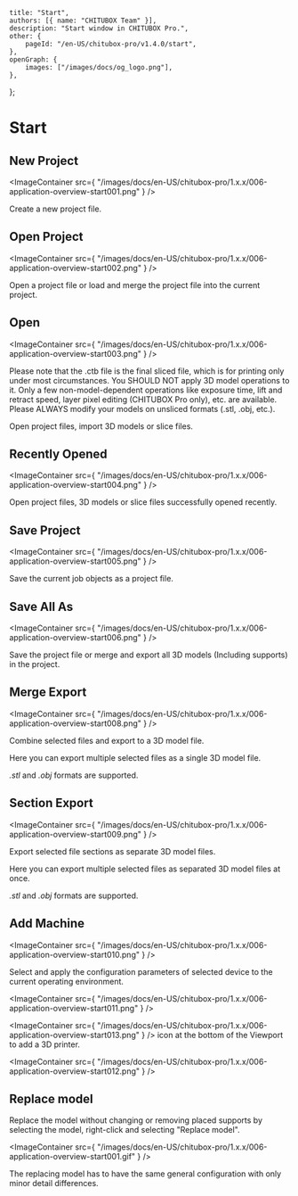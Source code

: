 	title: "Start",
	authors: [{ name: "CHITUBOX Team" }],
	description: "Start window in CHITUBOX Pro.",
	other: {
		pageId: "/en-US/chitubox-pro/v1.4.0/start",
	},
	openGraph: {
		images: ["/images/docs/og_logo.png"],
	},
};

# Start

## New Project

<ImageContainer
	src={
		"/images/docs/en-US/chitubox-pro/1.x.x/006-application-overview-start001.png"
	}
/>

Create a new project file.

## Open Project

<ImageContainer
	src={
		"/images/docs/en-US/chitubox-pro/1.x.x/006-application-overview-start002.png"
	}
/>

Open a project file or load and merge the project file into the current project.

## Open

<ImageContainer
	src={
		"/images/docs/en-US/chitubox-pro/1.x.x/006-application-overview-start003.png"
	}
/>

<Admonition type="note">
	Please note that the .ctb file is the final sliced file, which is for
	printing only under most circumstances. You SHOULD NOT apply 3D model
	operations to it. Only a few non-model-dependent operations like exposure
	time, lift and retract speed, layer pixel editing (CHITUBOX Pro only), etc.
	are available. Please ALWAYS modify your models on unsliced formats (.stl,
	.obj, etc.).
</Admonition>

Open project files, import 3D models or slice files.

## Recently Opened

<ImageContainer
	src={
		"/images/docs/en-US/chitubox-pro/1.x.x/006-application-overview-start004.png"
	}
/>

Open project files, 3D models or slice files successfully opened recently.

## Save Project

<ImageContainer
	src={
		"/images/docs/en-US/chitubox-pro/1.x.x/006-application-overview-start005.png"
	}
/>

Save the current job objects as a project file.

## Save All As

<ImageContainer
	src={
		"/images/docs/en-US/chitubox-pro/1.x.x/006-application-overview-start006.png"
	}
/>

Save the project file or merge and export all 3D models (Including supports) in the project.

## Merge Export

<ImageContainer
	src={
		"/images/docs/en-US/chitubox-pro/1.x.x/006-application-overview-start008.png"
	}
/>

Combine selected files and export to a 3D model file.

Here you can export multiple selected files as a single 3D model file.

_.stl_ and _.obj_ formats are supported.

## Section Export

<ImageContainer
	src={
		"/images/docs/en-US/chitubox-pro/1.x.x/006-application-overview-start009.png"
	}
/>

Export selected file sections as separate 3D model files.

Here you can export multiple selected files as separated 3D model files at once.

_.stl_ and _.obj_ formats are supported.

## Add Machine

<ImageContainer
	src={
		"/images/docs/en-US/chitubox-pro/1.x.x/006-application-overview-start010.png"
	}
/>

Select and apply the configuration parameters of selected device to the current operating environment.

<ImageContainer
	src={
		"/images/docs/en-US/chitubox-pro/1.x.x/006-application-overview-start011.png"
	}
/>

<ImageContainer
	src={
		"/images/docs/en-US/chitubox-pro/1.x.x/006-application-overview-start013.png"
	}
/> icon at the bottom of the Viewport to add a 3D printer.

<ImageContainer
	src={
		"/images/docs/en-US/chitubox-pro/1.x.x/006-application-overview-start012.png"
	}
/>

## Replace model

Replace the model without changing or removing placed supports by selecting the model, right-click and selecting "Replace model". 

<ImageContainer
	src={
		"/images/docs/en-US/chitubox-pro/1.x.x/006-application-overview-start001.gif"
	}
/>

<Admonition type="note">
	The replacing model has to have the same general configuration with only minor detail differences.
</Admonition>
